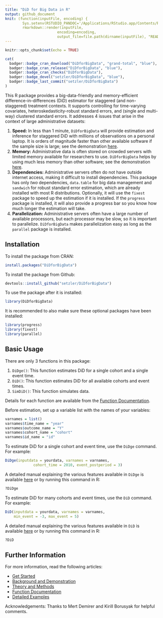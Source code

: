 ```yaml
---
title: "DiD for Big Data in R" 
output: github_document
knit: (function(inputFile, encoding) {
        Sys.setenv(RSTUDIO_PANDOC='/Applications/RStudio.app/Contents/Resources/app/quarto/bin/tools');
        rmarkdown::render(inputFile,
                        encoding=encoding, 
                        output_file=file.path(dirname(inputFile), "README.md")) })
--- 
```


```r
knitr::opts_chunk$set(echo = TRUE)
```

```r
cat(
  badger::badge_cran_download("DiDforBigData", "grand-total", "blue"),
  badger::badge_cran_release("DiDforBigData", "blue"),
  badger::badge_cran_checks("DiDforBigData"),
  badger::badge_devel("setzler/DiDforBigData", "blue"),
  badger::badge_last_commit("setzler/DiDforBigData")
)
```


This R package provides a big-data-friendly and memory-efficient
difference-in-differences (DiD) estimator for staggered (and
non-staggered) treatment contexts. It supports controlling for
time-varying covariates, heteroskedasticity-robust standard errors, and
(single and multi-way) clustered standard errors. It addresses 4 issues that arise in the context of large administrative datasets:

1.  **Speed:** In less than 1 minute, `DiDforBigData` will provide estimation and inference for staggered DiD with millions of observations on a personal laptop. It is orders of magnitude faster than other available software if the sample size is large; see the demonstration [here](https://setzler.github.io/DiDforBigData/articles/Background.html).
2.  **Memory:** Administrative data is often stored on crowded servers
    with limited memory available for researchers to use. `DiDforBigData` helps by using much less memory than other software; see the demonstration [here](https://setzler.github.io/DiDforBigData/articles/Background.html).
3.  **Dependencies:** Administrative servers often do not have outside internet access, making it difficult to install dependencies.  This package has only *two* dependencies,
    `data.table` for big data management and `sandwich` for robust
    standard error estimation, which are already installed with most R
    distributions. Optionally, it will use the `fixest` package to speed up the
    estimation if it is installed. If the `progress` package is installed, it will also provide a progress bar so you know how much longer the estimation will take.
4. **Parallelization:** Administrative servers often have a large number of available processors, but each processor may be slow, so it is important to parallelize. `DiDforBigData` makes parallelization easy as long as the `parallel` package is installed.


## Installation

To install the package from CRAN:

```r
install.packages("DiDforBigData")
```

To install the package from Github:

```r
devtools::install_github("setzler/DiDforBigData")
```

To use the package after it is installed:

```r
library(DiDforBigData)
```

It is recommended to also make sure these optional packages have been installed:

```r
library(progress)
library(fixest)
library(parallel)
```


## Basic Usage

There are only 3 functions in this package:

1. `DiDge()`: This function estimates DiD for a single cohort and a single event time.
2. `DiD()`: This function estimates DiD for all available cohorts and event times. 
3. `SimDiD()`: This function simulates data.


Details for each function are available from the [Function Documentation](https://setzler.github.io/DiDforBigData/reference/index.html).

Before estimation, set up a variable list with the names of your variables:

```r
varnames = list()
varnames$time_name = "year"
varnames$outcome_name = "Y"
varnames$cohort_name = "cohort"
varnames$id_name = "id"
```


To estimate DiD for a single cohort and event time, use the `DiDge` command.  For example:

```r
DiDge(inputdata = yourdata, varnames = varnames,
             cohort_time = 2010, event_postperiod = 3)
```

A detailed manual explaining the various features available in `DiDge` is available [here](https://setzler.github.io/DiDforBigData/reference/index.html) or by running this command in R:

```r
?DiDge
```



To estimate DiD for many cohorts and event times, use the `DiD` command. For example:

```r
DiD(inputdata = yourdata, varnames = varnames,
    min_event = -3, max_event = 5)
```

A detailed manual explaining the various features available in `DiD` is available [here](https://setzler.github.io/DiDforBigData/reference/index.html) or by running this command in R:

```r
?DiD
```

## Further Information

For more information, read the following articles:

- [Get Started](https://setzler.github.io/DiDforBigData/articles/DiDforBigData.html)
- [Background and Demonstration](https://setzler.github.io/DiDforBigData/articles/Background.html)
- [Theory and Methods](https://setzler.github.io/DiDforBigData/articles/Theory.html)
- [Function Documentation](https://setzler.github.io/DiDforBigData/reference/index.html)
- [Detailed Examples](https://setzler.github.io/DiDforBigData/articles/Examples.html)

Acknowledgements: Thanks to Mert Demirer and Kirill Borusyak for helpful comments.
